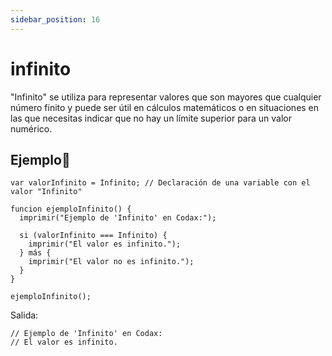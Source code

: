 ```yaml
---
sidebar_position: 16
---
```



# infinito
"Infinito" se utiliza para representar valores que son mayores que cualquier número finito y puede ser útil en cálculos matemáticos o en situaciones en las que necesitas indicar que no hay un límite superior para un valor numérico.
## Ejemplo📝

```dummy
var valorInfinito = Infinito; // Declaración de una variable con el valor "Infinito"

funcion ejemploInfinito() {
  imprimir("Ejemplo de 'Infinito' en Codax:");

  si (valorInfinito === Infinito) {
    imprimir("El valor es infinito.");
  } más {
    imprimir("El valor no es infinito.");
  }
}

ejemploInfinito();

```
Salida:

```dummy
// Ejemplo de 'Infinito' en Codax:
// El valor es infinito.
```